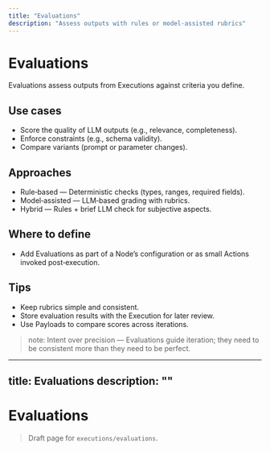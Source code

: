 ```yaml
---
title: "Evaluations"
description: "Assess outputs with rules or model‑assisted rubrics"
---
```


# Evaluations

Evaluations assess outputs from Executions against criteria you define.

## Use cases
- Score the quality of LLM outputs (e.g., relevance, completeness).
- Enforce constraints (e.g., schema validity).
- Compare variants (prompt or parameter changes).

## Approaches
- Rule‑based — Deterministic checks (types, ranges, required fields).
- Model‑assisted — LLM‑based grading with rubrics.
- Hybrid — Rules + brief LLM check for subjective aspects.

## Where to define
- Add Evaluations as part of a Node’s configuration or as small Actions invoked post‑execution.

## Tips
- Keep rubrics simple and consistent.
- Store evaluation results with the Execution for later review.
- Use Payloads to compare scores across iterations.

> note: Intent over precision — Evaluations guide iteration; they need to be consistent more than they need to be perfect.
---
title: Evaluations
description: ""
---

# Evaluations

> Draft page for `executions/evaluations`.

<!-- Add content here -->

